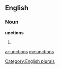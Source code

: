 ==English==

===Noun===
'''unctions'''

# {{plural of|[[unction]]}}

[[Category:English plurals]]

[[ar:unctions]]
[[my:unctions]]